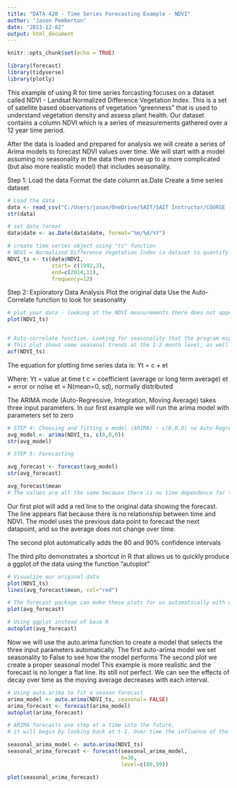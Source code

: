 ```yaml
---
title: "DATA 420 - Time Series Forecasting Example - NDVI"
author: "Jason Pemberton"
date: "2023-12-02"
output: html_document
---
```


```r
knitr::opts_chunk$set(echo = TRUE)
```

```r
library(forecast)
library(tidyverse)
library(plotly)
```

This example of using R for time series forcasting focuses on a dataset called NDVI - Landsat Normalized Difference Vegetation Index. This is a set of satellite based observations of vegetation "greenness" that is used to understand vegetation density and assess plant health. Our dataset contains a column NDVI which is a series of measurements gathered over a 12 year time period.

After the data is loaded and prepared for analysis we will create a series of Arima models to forecast NDVI values over time. We will start with a model assuming no seasonality in the data then move up to a more complicated (but also more realistic model) that includes seasonality.

Step 1:
Load the data
Format the date column as.Date
Create a time series dataset
```r

# Load the data
data <- read_csv("C:/Users/jason/OneDrive/SAIT/SAIT Instructor/COURSE - NEW_SAIT_DATA420/data/portal_timeseries.csv")
str(data)

# set date format
data$date <- as.Date(data$date, format="%m/%d/%Y")

# create time series object using "ts" function
# NDVI = Normalized Difference Vegetation Index (a dataset to quantify vegetation density and plant health)
NDVI_ts <- ts(data$NDVI, 
              start= c(1992,3),
              end=c(2014,11),
              frequency=12)
```


Step 2: 
Exploratory Data Analysis
Plot the original data
Use the Auto-Correlate function to look for seasonality 

```r
# plot your data - looking at the NDVI measurements there does not appear to be any sign of a trend or seasonality in the data. 
plot(NDVI_ts)


# Auto-correlate function. Looking for seasonality that the program might detect that we might be missing
# This plot shows some seasonal trends at the 1-2 month level, as well as smaller trends at 6 months, and longer annual 1-2 year cycles.
acf(NDVI_ts)
```

The equation for plotting time series data is:
Yt = c + et

Where:
Yt = value at time t
c = coefficient (average or long term average)
et = error or noise
et = N(mean=0, sd), normally distributed

The ARIMA mode (Auto-Regressive, Integration, Moving Average) takes three input parameters. In our first example we will run the arima model with parameters set to zero
```r

# STEP 4: Choosing and fitting a model (ARIMA) - c(0,0,0) no Auto-Regressive, Integration, or Moving Average applied
avg_model <- arima(NDVI_ts, c(0,0,0))
str(avg_model)

# STEP 5: Forecasting

avg_forecast <- forecast(avg_model)
str(avg_forecast)

avg_forecast$mean
# The values are all the same because there is no time dependence for the NDVI variable. They are just a long term average
```


Our first plot will add a red line to the original data showing the forecast. The line appears flat because there is no relationship between time and NDVI. The model uses the previous data point to forecast the next datapoint, and so the average does not change over time.

The second plot automatically adds the 80 and 90% confidence intervals

The third plto demonstrates a shortcut in R that allows us to quickly produce a ggplot of the data using the function "autoplot"
```r
# Visualize our original data
plot(NDVI_ts)
lines(avg_forecast$mean, col="red")

# The forecast package can make these plots for us automatically with confidence intervals as well
plot(avg_forecast)

# Using ggplot instead of base R
autoplot(avg_forecast)
```


Now we will use the auto.arima function to create a model that selects the three input parameters automatically.
The first auto-arima model we set seasonality to False to see how the model performs
The second plot we create a proper seasonal model
This example is more realistic and the forecast is no longer a flat line. Its still not perfect. We can see the effects of decay over time as the moving average decreases with each interval.
```r
# Using auto.arima to fit a season forecast
arima_model <- auto.arima(NDVI_ts, seasonal= FALSE)
arima_forecast <- forecast(arima_model)
autoplot(arima_forecast)

# ARIMA forecasts one step at a time into the future, 
# it will begin by looking back at t-1. Over time the influence of the previous value "decays"

seasonal_arima_model <- auto.arima(NDVI_ts)
seasonal_arima_forecast <- forecast(seasonal_arima_model,
                                    h=36,
                                    level=c(80,99))

plot(seasonal_arima_forecast)

```


